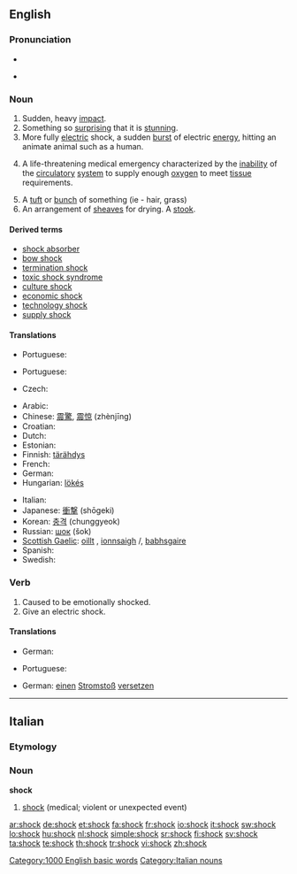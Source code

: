 ==English==
{{wikipedia}}

===Pronunciation===
* {{IPA|/ʃɒk/}}
* {{audio|en-us-shock.ogg|Audio (US)}}
*: {{rhymes|ɒk}}

===Noun===
{{en-noun}}

# Sudden, heavy [[impact]].
# Something so [[surprising]] that it is [[stunning]].
# More fully [[electric]] shock, a sudden [[burst]] of electric [[energy]], hitting an animate animal such as a human.
# {{pathology}} A life-threatening medical emergency characterized by the [[inability]] of the [[circulatory]] [[system]] to supply enough [[oxygen]] to meet [[tissue]] requirements.
# A [[tuft]] or [[bunch]] of something (ie - hair, grass)
# An arrangement of [[sheaves]] for drying.  A [[stook]].

====Derived terms====
* [[shock absorber]]
* [[bow shock]]
* [[termination shock]]
* [[toxic shock syndrome]]
* [[culture shock]]
* [[economic shock]]
* [[technology shock]]
* [[supply shock]]

====Translations====
{{trans-top|sudden, heavy impact}}
* Portuguese: {{t+|pt|choque|m}}
{{trans-mid}}
{{trans-bottom}}

{{trans-top|sudden burst of electric energy}}
* Portuguese: {{t+|pt|choque|m}}
{{trans-mid}}
{{trans-bottom}}

{{trans-top|life-threatening medical emergency}}
* Czech: {{t-|cs|šok|m}}
{{trans-mid}}
{{trans-bottom}}

{{checktrans-top}}
* Arabic: {{Arab|[[صدمة]]}} {{IPAchar|(ʂáɖma)}} {{f}}
* Chinese: [[震驚]], [[震惊]] (zhènjīng)
* Croatian: {{t-|hr|šok|m}}
* Dutch: {{t+|nl|schok}}
* Estonian: {{t-|et|šokk}}
* Finnish: [[tärähdys]]
* French: {{t+|fr|choc|m}}
* German: {{t+|de|Schock|m}}
* Hungarian: [[lökés]]
{{trans-mid}}
* Italian: {{t+|it|scossa|f}}
* Japanese: [[衝撃]] (shōgeki)
* Korean: [[충격]] (chunggyeok)
* Russian: [[шок]] (šok) {{m}}
* [[Scottish Gaelic]]: [[oillt]] {{f}}, [[ionnsaigh]] {{m}}/{{f}}, [[babhsgaire]] {{m}}
* Spanish: {{t-|es|choque|m}}
* Swedish: {{t+|sv|chock}}
{{trans-bottom}}

===Verb===
{{en-verb}}

# Caused to be emotionally shocked.
# Give an electric shock.

====Translations====
{{trans-top|caused to be emotionally shocked}}
* German: {{t-|de|schockieren}}
{{trans-mid}}
* Portuguese: {{t+|pt|chocar}}
{{trans-bottom}}

{{trans-top|give an electric shock}}
* German: [[einen]] [[Stromstoß]] [[versetzen]]
{{trans-mid}}
{{trans-bottom}}

[[Category:1000 English basic words]]

----
==Italian==

===Etymology===
{{etyl|en|it}}

===Noun===
'''shock''' {{m|inv}}

# [[#English|shock]] (medical; violent or unexpected event)

[[Category:Italian nouns]]

[[ar:shock]]
[[de:shock]]
[[et:shock]]
[[fa:shock]]
[[fr:shock]]
[[io:shock]]
[[it:shock]]
[[sw:shock]]
[[lo:shock]]
[[hu:shock]]
[[nl:shock]]
[[simple:shock]]
[[sr:shock]]
[[fi:shock]]
[[sv:shock]]
[[ta:shock]]
[[te:shock]]
[[th:shock]]
[[tr:shock]]
[[vi:shock]]
[[zh:shock]]